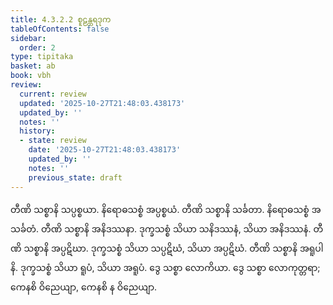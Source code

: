 ```yaml
---
title: 4.3.2.2 စူဠန္တရဒုက
tableOfContents: false
sidebar:
  order: 2
type: tipitaka
basket: ab
book: vbh
review:
  current: review
  updated: '2025-10-27T21:48:03.438173'
  updated_by: ''
  notes: ''
  history:
  - state: review
    date: '2025-10-27T21:48:03.438173'
    updated_by: ''
    notes: ''
    previous_state: draft
---
```



<ReviewStatus review={frontmatter.review} showDetails={true} />

<HypothesisAnnotation frontmatter={frontmatter} />

<DynamicBreadcrumb />

<Paragraph number="845" book="vbh">
တီဏိ သစ္စာနိ သပ္ပစ္စယာ. နိရောဓသစ္စံ အပ္ပစ္စယံ. တီဏိ သစ္စာနိ သင်္ခတာ. နိရောဓသစ္စံ အသင်္ခတံ. တီဏိ သစ္စာနိ အနိဒဿနာ. ဒုက္ခသစ္စံ သိယာ သနိဒဿနံ, သိယာ အနိဒဿနံ. တီဏိ သစ္စာနိ အပ္ပဋိဃာ. ဒုက္ခသစ္စံ သိယာ သပ္ပဋိဃံ, သိယာ အပ္ပဋိဃံ. တီဏိ သစ္စာနိ အရူပါနိ. ဒုက္ခသစ္စံ သိယာ ရူပံ, သိယာ အရူပံ. ဒွေ သစ္စာ လောကိယာ. ဒွေ သစ္စာ လောကုတ္တရာ; ကေနစိ ဝိညေယျာ, ကေနစိ န ဝိညေယျာ.
</Paragraph>